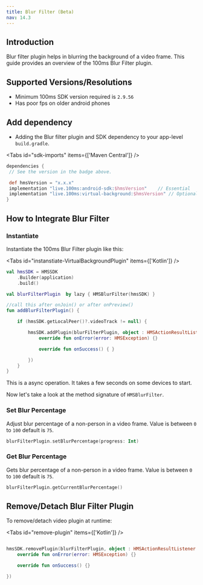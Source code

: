 ```yaml
---
title: Blur Filter (Beta)
nav: 14.3
---
```



## Introduction

Blur filter plugin helps in blurring the background of a video frame.
This guide provides an overview of the 100ms Blur Filter plugin.

## Supported Versions/Resolutions

-   Minimum 100ms SDK version required is `2.9.56`
-   Has poor fps on older android phones


## Add dependency

-   Adding the Blur filter plugin and SDK dependency to your app-level `build.gradle`.

<AndroidSdkVersionShield />

<Tabs id="sdk-imports" items={['Maven Central']} />

<Tab id='sdk-imports-0'>

```json{5-8}:build.gradle section=AddSDKDependencies sectionIndex=1
dependencies {
 // See the version in the badge above.

 def hmsVersion = "x.x.x"
 implementation "live.100ms:android-sdk:$hmsVersion"    // Essential
 implementation "live.100ms:virtual-background:$hmsVersion" // Optional
}
```

</Tab>


## How to Integrate Blur Filter

### Instantiate 

Instantiate the 100ms Blur Filter plugin like this:

<Tabs id="instanstiate-VirtualBackgroundPlugin" items={['Kotlin']} />

<Tab id='instanstiate-VirtualBackgroundPlugin-0'>

```kotlin
val hmsSDK = HMSSDK
    .Builder(application)
    .build()

val blurFilterPlugin  by lazy { HMSBlurFilter(hmsSDK) }

//call this after onJoin() or after onPreview()
fun addBlurFilterPlugin() {

    if (hmsSDK.getLocalPeer()?.videoTrack != null) {

        hmsSDK.addPlugin(blurFilterPlugin, object : HMSActionResultListener {
            override fun onError(error: HMSException) {}

            override fun onSuccess() { }

        })
    }
}
```

</Tab>

<Note title="💡On instantiating Blur filter plugin">
This is a async operation. It takes a few seconds on some devices to start.
</Note>


Now let's take a look at the method signature of `HMSBlurFilter`.


### Set Blur Percentage

Adjust blur percentage of a non-person in a video frame. Value is between `0` to `100` default is `75`.

```kotlin
blurFilterPlugin.setBlurPercentage(progress: Int)
```

### Get Blur Percentage

Gets blur percentage of a non-person in a video frame. Value is between `0` to `100` default is `75`.

```kotlin
blurFilterPlugin.getCurrentBlurPercentage()
```

## Remove/Detach Blur Filter Plugin

To remove/detach video plugin at runtime:

<Tabs id="remove-plugin" items={['Kotlin']} />

<Tab id='remove-plugin-0'>

```kotlin

hmsSDK.removePlugin(blurFilterPlugin, object : HMSActionResultListener {
    override fun onError(error: HMSException) {}

    override fun onSuccess() {}

})
```

</Tab>


